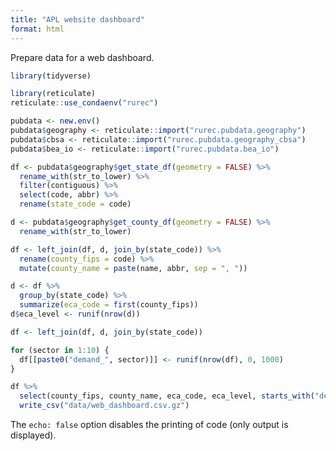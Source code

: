 ```yaml
---
title: "APL website dashboard"
format: html
---
```


Prepare data for a web dashboard.

```r
library(tidyverse)

library(reticulate)
reticulate::use_condaenv("rurec")

pubdata <- new.env()
pubdata$geography <- reticulate::import("rurec.pubdata.geography")
pubdata$cbsa <- reticulate::import("rurec.pubdata.geography_cbsa")
pubdata$bea_io <- reticulate::import("rurec.pubdata.bea_io")
```




```r

df <- pubdata$geography$get_state_df(geometry = FALSE) %>%
  rename_with(str_to_lower) %>%
  filter(contiguous) %>%
  select(code, abbr) %>%
  rename(state_code = code)

d <- pubdata$geography$get_county_df(geometry = FALSE) %>%
  rename_with(str_to_lower)

df <- left_join(df, d, join_by(state_code)) %>%
  rename(county_fips = code) %>%
  mutate(county_name = paste(name, abbr, sep = ", "))

d <- df %>%
  group_by(state_code) %>%
  summarize(eca_code = first(county_fips))
d$eca_level <- runif(nrow(d))

df <- left_join(df, d, join_by(state_code))

for (sector in 1:10) {
  df[[paste0("demand_", sector)]] <- runif(nrow(df), 0, 1000)
}

df %>%
  select(county_fips, county_name, eca_code, eca_level, starts_with("demand_")) %>%
  write_csv("data/web_dashboard.csv.gz")

```

The `echo: false` option disables the printing of code (only output is displayed).
